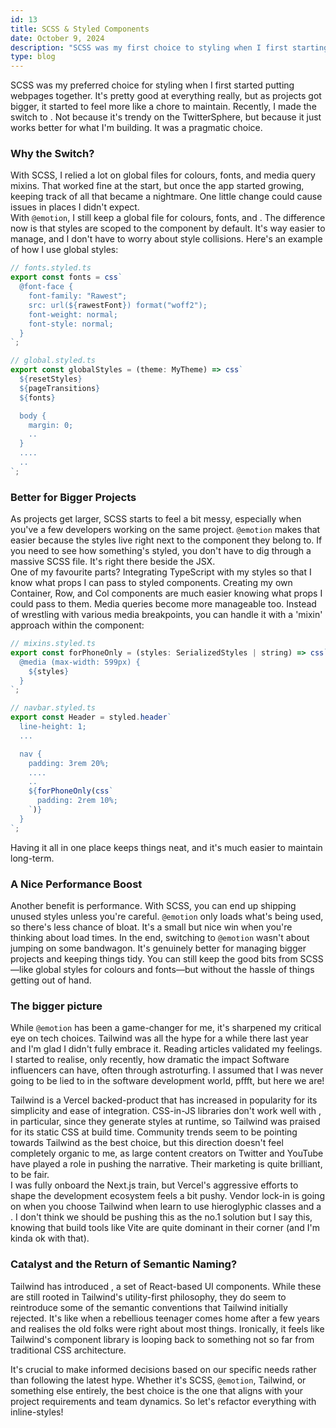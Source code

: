 ```yaml
---
id: 13
title: SCSS & Styled Components
date: October 9, 2024
description: "SCSS was my first choice to styling when I first starting web design. It's pretty good for styling, but as projects got bigger, I looked elsewhere."
type: blog
---
```


SCSS was my preferred choice for styling when I first started putting webpages together. It's pretty good at everything really, but as projects got bigger, it started to feel more like a chore to maintain. Recently, I made the switch to <Anchor text="@emotion styled components" link="https://emotion.sh/docs/introduction" variant="link" />. Not because it's trendy on the TwitterSphere, but because it just works better for what I'm building. It was a pragmatic choice.

### Why the Switch?

With SCSS, I relied a lot on global files for colours, fonts, and media query mixins. That worked fine at the start, but once the app started growing, keeping track of all that became a nightmare. One little change could cause issues in places I didn't expect.  
With `@emotion`, I still keep a global file for colours, fonts, and <Anchor text="resetting styles" link="https://www.joshwcomeau.com/css/custom-css-reset" variant="link" />. The difference now is that styles are scoped to the component by default. It's way easier to manage, and I don't have to worry about style collisions. Here's an example of how I use global styles:

```jsx
// fonts.styled.ts
export const fonts = css`
  @font-face {
    font-family: "Rawest";
    src: url(${rawestFont}) format("woff2");
    font-weight: normal;
    font-style: normal;
  }
`;

// global.styled.ts
export const globalStyles = (theme: MyTheme) => css`
  ${resetStyles}
  ${pageTransitions}
  ${fonts}

  body {
    margin: 0;
    ..
  }
  ....
  ..
`;
```

### Better for Bigger Projects

As projects get larger, SCSS starts to feel a bit messy, especially when you've a few developers working on the same project. `@emotion` makes that easier because the styles live right next to the component they belong to. If you need to see how something's styled, you don't have to dig through a massive SCSS file. It's right there beside the JSX.  
One of my favourite parts? Integrating TypeScript with my styles so that I know what props I can pass to styled components. Creating my own Container, Row, and Col components are much easier knowing what props I could pass to them. Media queries become more manageable too. Instead of wrestling with various media breakpoints, you can handle it with a 'mixin' approach within the component:

```jsx
// mixins.styled.ts
export const forPhoneOnly = (styles: SerializedStyles | string) => css`
  @media (max-width: 599px) {
    ${styles}
  }
`;

// navbar.styled.ts
export const Header = styled.header`
  line-height: 1;
  ...

  nav {
    padding: 3rem 20%;
    ....
    ..
    ${forPhoneOnly(css`
      padding: 2rem 10%;
    `)}
  }
`;
```

Having it all in one place keeps things neat, and it's much easier to maintain long-term.

### A Nice Performance Boost

Another benefit is performance. With SCSS, you can end up shipping unused styles unless you're careful. `@emotion` only loads what's being used, so there's less chance of bloat. It's a small but nice win when you're thinking about load times.
In the end, switching to `@emotion` wasn't about jumping on some bandwagon. It's genuinely better for managing bigger projects and keeping things tidy. You can still keep the good bits from SCSS—like global styles for colours and fonts—but without the hassle of things getting out of hand.

### The bigger picture

While `@emotion` has been a game-changer for me, it's sharpened my critical eye on tech choices. Tailwind was all the hype for a while there last year and I'm glad I didn't fully embrace it. Reading articles <Anchor text="like this one" link="https://nuejs.org/blog/tailwind-misinformation-engine" variant="link" /> validated my feelings.  
I started to realise, only recently, how dramatic the impact Software influencers can have, often through astroturfing. I assumed that I was never going to be lied to in the software development world, pffft, but here we are!

Tailwind is a Vercel backed-product that has increased in popularity for its simplicity and ease of integration. CSS-in-JS libraries don't work well with <Anchor text="React Server Components" link="https://react.dev/reference/rsc/server-components" variant="link" />, in particular, since they generate styles at runtime, so Tailwind was praised for its static CSS at build time. Community trends seem to be pointing towards Tailwind as the best choice, but this direction doesn't feel completely organic to me, as large content creators on Twitter and YouTube have played a role in pushing the narrative. Their marketing is quite brilliant, to be fair.  
I was fully onboard the Next.js train, but Vercel's aggressive efforts to shape the development ecosystem feels a bit pushy. Vendor lock-in is going on when you choose Tailwind when learn to use hieroglyphic classes and a <Anchor text="'utility-first approach'" link="https://tailwindcss.com/docs/utility-first" variant="link" />. I don't think we should be pushing this as the no.1 solution but I say this, knowing that build tools like Vite are quite dominant in their corner (and I'm kinda ok with that).

### Catalyst and the Return of Semantic Naming?

Tailwind has introduced <Anchor text="Catalyst" link="https://catalyst.tailwindui.com/docs" variant="link" />, a set of React-based UI components. While these are still rooted in Tailwind's utility-first philosophy, they do seem to reintroduce some of the semantic conventions that Tailwind initially rejected. It's like when a rebellious teenager comes home after a few years and realises the old folks were right about most things. Ironically, it feels like Tailwind's component library is looping back to something not so far from traditional CSS architecture.

It's crucial to make informed decisions based on our specific needs rather than following the latest hype. Whether it's SCSS, `@emotion`, Tailwind, or something else entirely, the best choice is the one that aligns with your project requirements and team dynamics. So let's refactor everything with inline-styles!
